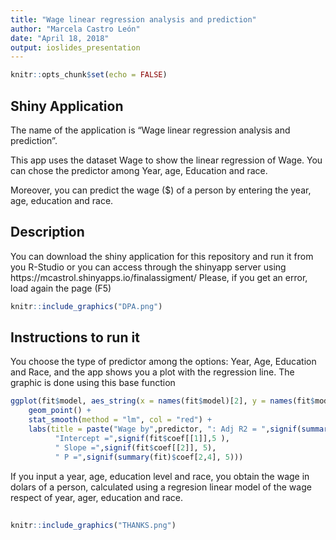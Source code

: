 ```yaml
---
title: "Wage linear regression analysis and prediction"
author: "Marcela Castro León"
date: "April 18, 2018"
output: ioslides_presentation
---
```


```r
knitr::opts_chunk$set(echo = FALSE)
```


## Shiny Application

The name of the application is "Wage linear regression analysis and prediction".

This app uses the dataset Wage to show the linear regression of Wage. You can chose 
the predictor among Year, age, Education and race.

Moreover, you can predict the wage ($) of a person by entering the year, age, education and race.

## Description  

You can download the shiny application for this repository and run it from you R-Studio or you can
access through the shinyapp server using https://mcastrol.shinyapps.io/finalassigment/
Please, if you get an error, load again the page (F5)

```r
knitr::include_graphics("DPA.png")
```


## Instructions to run it 


You choose the type of predictor among the options: Year, Age, Education and Race, and the app shows you a plot with the regression line.
The graphic is done using this base function 
```r
ggplot(fit$model, aes_string(x = names(fit$model)[2], y = names(fit$model)[1])) + 
    geom_point() +
    stat_smooth(method = "lm", col = "red") +
    labs(title = paste("Wage by",predictor, ": Adj R2 = ",signif(summary(fit)$adj.r.squared, 5),
          "Intercept =",signif(fit$coef[[1]],5 ),
          " Slope =",signif(fit$coef[[2]], 5),
          " P =",signif(summary(fit)$coef[2,4], 5)))
```
If you input a year, age, education level and race, you obtain the wage in dolars of a person, 
calculated using a regresion linear model of the wage respect of year, ager, education and race.

##


```r
knitr::include_graphics("THANKS.png")
```


